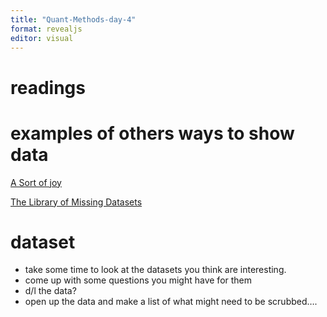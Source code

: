```yaml
---
title: "Quant-Methods-day-4"
format: revealjs
editor: visual
---
```


# readings



# examples of others ways to show data


[A Sort of joy](https://vimeo.com/170201886)


[The Library of Missing Datasets ](https://mimionuoha.com/the-library-of-missing-datasets)

# dataset

-   take some time to look at the datasets you think are interesting.
-   come up with some questions you might have for them
-   d/l the data?
-   open up the data and make a list of what might need to be scrubbed....

